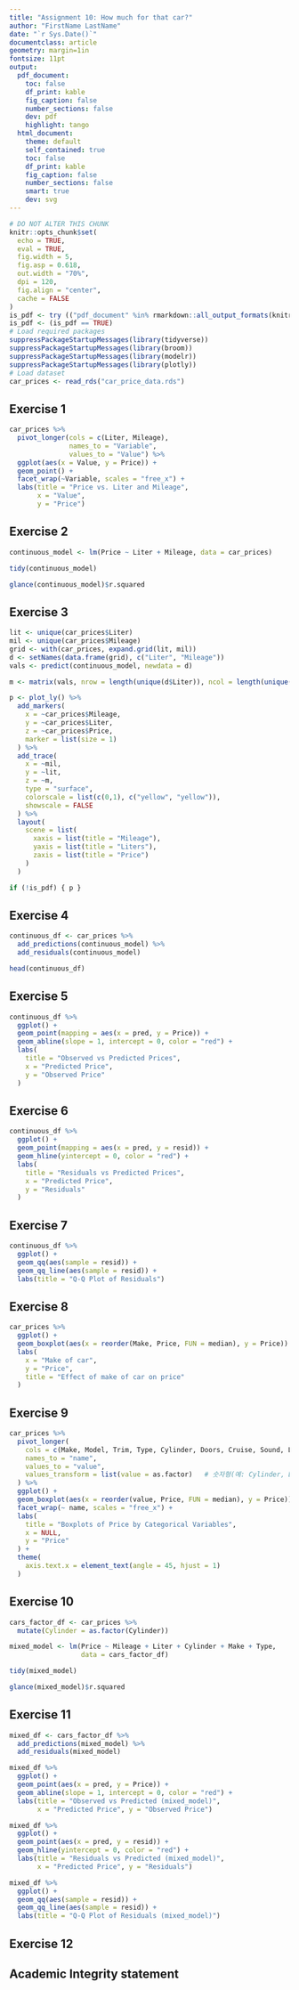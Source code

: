 ```yaml
---
title: "Assignment 10: How much for that car?"
author: "FirstName LastName"
date: "`r Sys.Date()`"
documentclass: article
geometry: margin=1in
fontsize: 11pt
output:
  pdf_document:
    toc: false
    df_print: kable
    fig_caption: false
    number_sections: false
    dev: pdf
    highlight: tango
  html_document:
    theme: default
    self_contained: true
    toc: false
    df_print: kable
    fig_caption: false
    number_sections: false
    smart: true
    dev: svg
---
```


```r
# DO NOT ALTER THIS CHUNK
knitr::opts_chunk$set(
  echo = TRUE,
  eval = TRUE,
  fig.width = 5,
  fig.asp = 0.618,
  out.width = "70%",
  dpi = 120,
  fig.align = "center",
  cache = FALSE
)
is_pdf <- try (("pdf_document" %in% rmarkdown::all_output_formats(knitr::current_input())), silent=TRUE)
is_pdf <- (is_pdf == TRUE)
# Load required packages
suppressPackageStartupMessages(library(tidyverse))
suppressPackageStartupMessages(library(broom))
suppressPackageStartupMessages(library(modelr))
suppressPackageStartupMessages(library(plotly))
# Load dataset
car_prices <- read_rds("car_price_data.rds")
```


## Exercise 1
```r
car_prices %>%
  pivot_longer(cols = c(Liter, Mileage), 
               names_to = "Variable", 
               values_to = "Value") %>%
  ggplot(aes(x = Value, y = Price)) +
  geom_point() +
  facet_wrap(~Variable, scales = "free_x") +
  labs(title = "Price vs. Liter and Mileage",
       x = "Value",
       y = "Price")
```


## Exercise 2
```r
continuous_model <- lm(Price ~ Liter + Mileage, data = car_prices)

tidy(continuous_model)

glance(continuous_model)$r.squared
```


## Exercise 3
```r
lit <- unique(car_prices$Liter)
mil <- unique(car_prices$Mileage)
grid <- with(car_prices, expand.grid(lit, mil))
d <- setNames(data.frame(grid), c("Liter", "Mileage"))
vals <- predict(continuous_model, newdata = d)

m <- matrix(vals, nrow = length(unique(d$Liter)), ncol = length(unique(d$Mileage)))

p <- plot_ly() %>%
  add_markers(
    x = ~car_prices$Mileage,
    y = ~car_prices$Liter,
    z = ~car_prices$Price,
    marker = list(size = 1)
  ) %>%
  add_trace(
    x = ~mil,
    y = ~lit,
    z = ~m,
    type = "surface",
    colorscale = list(c(0,1), c("yellow", "yellow")),
    showscale = FALSE
  ) %>%
  layout(
    scene = list(
      xaxis = list(title = "Mileage"),
      yaxis = list(title = "Liters"),
      zaxis = list(title = "Price")
    )
  )

if (!is_pdf) { p }
```


## Exercise 4
```r
continuous_df <- car_prices %>%
  add_predictions(continuous_model) %>%
  add_residuals(continuous_model)

head(continuous_df)
```



## Exercise 5
```r
continuous_df %>%
  ggplot() +
  geom_point(mapping = aes(x = pred, y = Price)) +
  geom_abline(slope = 1, intercept = 0, color = "red") +
  labs(
    title = "Observed vs Predicted Prices",
    x = "Predicted Price",
    y = "Observed Price"
  )
```


## Exercise 6
```r
continuous_df %>%
  ggplot() +
  geom_point(mapping = aes(x = pred, y = resid)) +
  geom_hline(yintercept = 0, color = "red") +
  labs(
    title = "Residuals vs Predicted Prices",
    x = "Predicted Price",
    y = "Residuals"
  )
```



## Exercise 7
```r
continuous_df %>%
  ggplot() +
  geom_qq(aes(sample = resid)) +
  geom_qq_line(aes(sample = resid)) +
  labs(title = "Q-Q Plot of Residuals")
```



## Exercise 8
```r
car_prices %>%
  ggplot() +
  geom_boxplot(aes(x = reorder(Make, Price, FUN = median), y = Price)) +
  labs(
    x = "Make of car",
    y = "Price",
    title = "Effect of make of car on price"
  )
```



## Exercise 9
```r
car_prices %>%
  pivot_longer(
    cols = c(Make, Model, Trim, Type, Cylinder, Doors, Cruise, Sound, Leather),
    names_to = "name",
    values_to = "value",
    values_transform = list(value = as.factor)   # 숫자형(예: Cylinder, Doors)도 factor로 변환
  ) %>%
  ggplot() +
  geom_boxplot(aes(x = reorder(value, Price, FUN = median), y = Price)) +
  facet_wrap(~ name, scales = "free_x") +
  labs(
    title = "Boxplots of Price by Categorical Variables",
    x = NULL,
    y = "Price"
  ) +
  theme(
    axis.text.x = element_text(angle = 45, hjust = 1)
  )
```



## Exercise 10
```r
cars_factor_df <- car_prices %>%
  mutate(Cylinder = as.factor(Cylinder))

mixed_model <- lm(Price ~ Mileage + Liter + Cylinder + Make + Type,
                  data = cars_factor_df)

tidy(mixed_model)

glance(mixed_model)$r.squared
```



## Exercise 11
```r
mixed_df <- cars_factor_df %>%
  add_predictions(mixed_model) %>%
  add_residuals(mixed_model)

mixed_df %>%
  ggplot() +
  geom_point(aes(x = pred, y = Price)) +
  geom_abline(slope = 1, intercept = 0, color = "red") +
  labs(title = "Observed vs Predicted (mixed_model)",
       x = "Predicted Price", y = "Observed Price")

mixed_df %>%
  ggplot() +
  geom_point(aes(x = pred, y = resid)) +
  geom_hline(yintercept = 0, color = "red") +
  labs(title = "Residuals vs Predicted (mixed_model)",
       x = "Predicted Price", y = "Residuals")

mixed_df %>%
  ggplot() +
  geom_qq(aes(sample = resid)) +
  geom_qq_line(aes(sample = resid)) +
  labs(title = "Q-Q Plot of Residuals (mixed_model)")
```


## Exercise 12




## Academic Integrity statement
